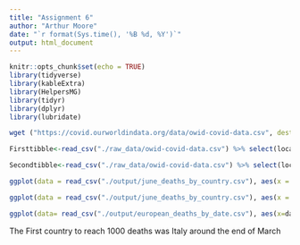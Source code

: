 ```yaml
---
title: "Assignment 6"
author: "Arthur Moore"
date: "`r format(Sys.time(), '%B %d, %Y')`"
output: html_document
---
```











```r
knitr::opts_chunk$set(echo = TRUE)
library(tidyverse)
library(kableExtra)
library(HelpersMG)
library(tidyr)
library(dplyr)
library(lubridate)
```

```r
wget ("https://covid.ourworldindata.org/data/owid-covid-data.csv", destfile="./raw_data/owid-covid-data.csv")
```

```r
Firsttibble<-read_csv("./raw_data/owid-covid-data.csv") %>% select(location, diabetes_prevalence, aged_70_older, total_deaths, date) %>% rename(Country=location) %>% filter(date <= as.Date("2020-06-30")) %>% write_csv("./output/june_deaths_by_country.csv")
```

```r
Secondtibble<-read_csv("./raw_data/owid-covid-data.csv") %>% select(location, total_deaths, date, continent) %>% rename(Country=location) %>% filter(continent == "Europe") %>% write_csv("./output/european_deaths_by_date.csv")
```

```r
ggplot(data = read_csv("./output/june_deaths_by_country.csv"), aes(x = diabetes_prevalence, y = total_deaths)) + geom_point() + labs(x = "Diabetes Prevalence (%)", y = "Total Deaths") + theme_linedraw() + scale_y_continuous(labels = scales::comma) + xlim(0,25) + ylim(0,150000)
```

```r
ggplot(data = read_csv("./output/june_deaths_by_country.csv"), aes(x = aged_70_older, y = total_deaths)) + geom_point() + labs(x = "Population Over 70 (%)", y = "Total Deaths") + theme_linedraw() + scale_y_continuous(labels = scales::comma) + xlim(0,20) + ylim(0,150000)
```

```r
ggplot(data= read_csv("./output/european_deaths_by_date.csv"), aes(x=date, y=total_deaths, color=Country))+ geom_line()+scale_y_log10()+labs(x="European Country Deaths", y="Date")
```



The First country to reach 1000 deaths was Italy around the end of March 
